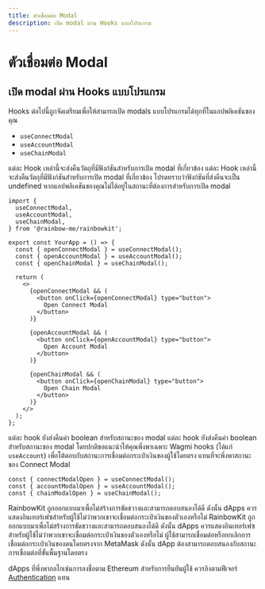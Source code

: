 ```yaml
---
title: ตัวเชื่อมต่อ Modal
description: เปิด modal ผ่าน Hooks แบบโปรแกรม
---
```


# ตัวเชื่อมต่อ Modal

## เปิด modal ผ่าน Hooks แบบโปรแกรม

Hooks ต่อไปนี้ถูกจัดเตรียมเพื่อให้สามารถเปิด modals แบบโปรแกรมได้ทุกที่ในแอปพลิเคชันของคุณ

- `useConnectModal`
- `useAccountModal`
- `useChainModal`

แต่ละ Hook เหล่านี้จะส่งคืนวัตถุที่มีฟังก์ชันสำหรับการเปิด modal ที่เกี่ยวข้อง แต่ละ Hook เหล่านี้จะส่งคืนวัตถุที่มีฟังก์ชันสำหรับการเปิด modal ที่เกี่ยวข้อง โปรดทราบว่าฟังก์ชันที่ส่งคืนจะเป็น undefined หากแอปพลิเคชันของคุณไม่ได้อยู่ในสถานะที่ต้องการสำหรับการเปิด modal

```tsx
import {
  useConnectModal,
  useAccountModal,
  useChainModal,
} from '@rainbow-me/rainbowkit';

export const YourApp = () => {
  const { openConnectModal } = useConnectModal();
  const { openAccountModal } = useAccountModal();
  const { openChainModal } = useChainModal();

  return (
    <>
      {openConnectModal && (
        <button onClick={openConnectModal} type="button">
          Open Connect Modal
        </button>
      )}

      {openAccountModal && (
        <button onClick={openAccountModal} type="button">
          Open Account Modal
        </button>
      )}

      {openChainModal && (
        <button onClick={openChainModal} type="button">
          Open Chain Modal
        </button>
      )}
    </>
  );
};
```

แต่ละ hook ยังส่งคืนค่า boolean สำหรับสถานะของ modal แต่ละ hook ยังส่งคืนค่า boolean สำหรับสถานะของ modal โดยปกติขอแนะนำให้คุณพึ่งพาเฉพาะ Wagmi hooks (ได้แก่ `useAccount`) เพื่อโต้ตอบกับสถานะการเชื่อมต่อกระเป๋าเงินของผู้ใช้โดยตรง แทนที่จะพึ่งพาสถานะของ Connect Modal

```tsx
const { connectModalOpen } = useConnectModal();
const { accountModalOpen } = useAccountModal();
const { chainModalOpen } = useChainModal();
```

RainbowKit ถูกออกแบบมาเพื่อไม่สร้างการขัดขวางและสามารถตอบสนองได้ดี ดังนั้น dApps ควรแสดงอินเทอร์เฟซสำหรับผู้ใช้ไม่ว่าพวกเขาจะเชื่อมต่อกระเป๋าเงินของตัวเองหรือไม่ RainbowKit ถูกออกแบบมาเพื่อไม่สร้างการขัดขวางและสามารถตอบสนองได้ดี ดังนั้น dApps ควรแสดงอินเทอร์เฟซสำหรับผู้ใช้ไม่ว่าพวกเขาจะเชื่อมต่อกระเป๋าเงินของตัวเองหรือไม่ ผู้ใช้สามารถเชื่อมต่อหรือยกเลิกการเชื่อมต่อกระเป๋าเงินของตนโดยตรงจาก MetaMask ดังนั้น dApp ต้องสามารถตอบสนองกับสถานะการเชื่อมต่อที่ขั้นพื้นฐานโดยตรง

dApps ที่พึ่งพากลไกเช่นการลงชื่อตาม Ethereum สำหรับการยืนยันผู้ใช้ ควรอิงตามฟีเจอร์ [Authentication](/docs/authentication) แทน
